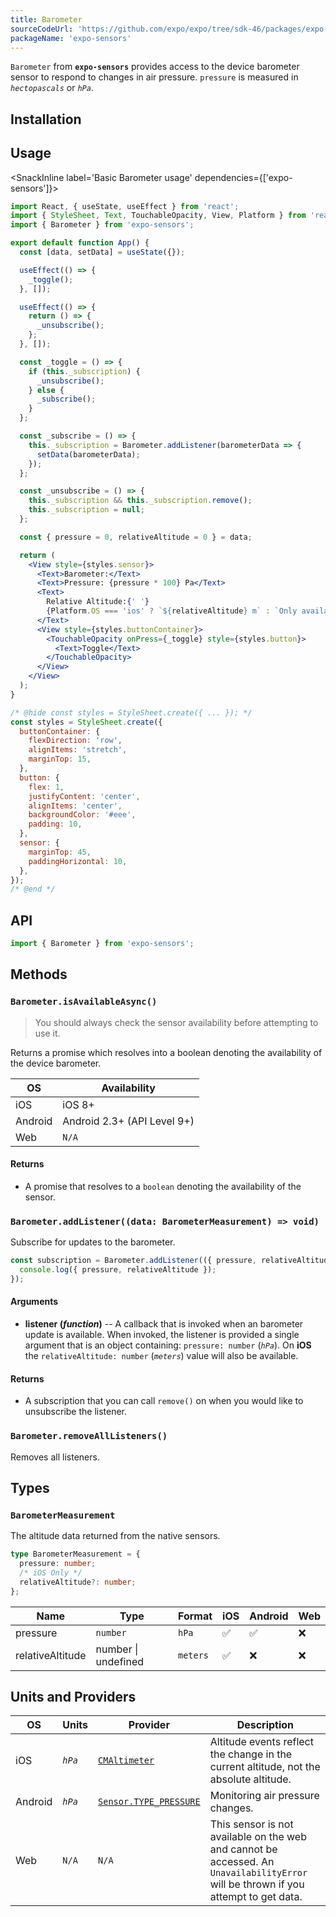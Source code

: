 ```yaml
---
title: Barometer
sourceCodeUrl: 'https://github.com/expo/expo/tree/sdk-46/packages/expo-sensors'
packageName: 'expo-sensors'
---
```




`Barometer` from **`expo-sensors`** provides access to the device barometer sensor to respond to changes in air pressure. `pressure` is measured in _`hectopascals`_ or _`hPa`_.

<PlatformsSection android emulator ios />

## Installation

<APIInstallSection />

## Usage

<SnackInline label='Basic Barometer usage' dependencies={['expo-sensors']}>

```jsx
import React, { useState, useEffect } from 'react';
import { StyleSheet, Text, TouchableOpacity, View, Platform } from 'react-native';
import { Barometer } from 'expo-sensors';

export default function App() {
  const [data, setData] = useState({});

  useEffect(() => {
    _toggle();
  }, []);

  useEffect(() => {
    return () => {
      _unsubscribe();
    };
  }, []);

  const _toggle = () => {
    if (this._subscription) {
      _unsubscribe();
    } else {
      _subscribe();
    }
  };

  const _subscribe = () => {
    this._subscription = Barometer.addListener(barometerData => {
      setData(barometerData);
    });
  };

  const _unsubscribe = () => {
    this._subscription && this._subscription.remove();
    this._subscription = null;
  };

  const { pressure = 0, relativeAltitude = 0 } = data;

  return (
    <View style={styles.sensor}>
      <Text>Barometer:</Text>
      <Text>Pressure: {pressure * 100} Pa</Text>
      <Text>
        Relative Altitude:{' '}
        {Platform.OS === 'ios' ? `${relativeAltitude} m` : `Only available on iOS`}
      </Text>
      <View style={styles.buttonContainer}>
        <TouchableOpacity onPress={_toggle} style={styles.button}>
          <Text>Toggle</Text>
        </TouchableOpacity>
      </View>
    </View>
  );
}

/* @hide const styles = StyleSheet.create({ ... }); */
const styles = StyleSheet.create({
  buttonContainer: {
    flexDirection: 'row',
    alignItems: 'stretch',
    marginTop: 15,
  },
  button: {
    flex: 1,
    justifyContent: 'center',
    alignItems: 'center',
    backgroundColor: '#eee',
    padding: 10,
  },
  sensor: {
    marginTop: 45,
    paddingHorizontal: 10,
  },
});
/* @end */
```

</SnackInline>

## API

```js
import { Barometer } from 'expo-sensors';
```

## Methods

### `Barometer.isAvailableAsync()`

> You should always check the sensor availability before attempting to use it.

Returns a promise which resolves into a boolean denoting the availability of the device barometer.

| OS      | Availability                |
| ------- | --------------------------- |
| iOS     | iOS 8+                      |
| Android | Android 2.3+ (API Level 9+) |
| Web     | `N/A`                       |

#### Returns

- A promise that resolves to a `boolean` denoting the availability of the sensor.

### `Barometer.addListener((data: BarometerMeasurement) => void)`

Subscribe for updates to the barometer.

```js
const subscription = Barometer.addListener(({ pressure, relativeAltitude }) => {
  console.log({ pressure, relativeAltitude });
});
```

#### Arguments

- **listener (_function_)** -- A callback that is invoked when an barometer update is available. When invoked, the listener is provided a single argument that is an object containing: `pressure: number` (_`hPa`_). On **iOS** the `relativeAltitude: number` (_`meters`_) value will also be available.

#### Returns

- A subscription that you can call `remove()` on when you would like to unsubscribe the listener.

### `Barometer.removeAllListeners()`

Removes all listeners.

## Types

### `BarometerMeasurement`

The altitude data returned from the native sensors.

```typescript
type BarometerMeasurement = {
  pressure: number;
  /* iOS Only */
  relativeAltitude?: number;
};
```

| Name             | Type                                         | Format   | iOS | Android | Web |
| ---------------- | -------------------------------------------- | -------- | --- | ------- | --- |
| pressure         | `number`                                     | `hPa`    | ✅  | ✅      | ❌  |
| relativeAltitude | <InlineCode>number \| undefined</InlineCode> | `meters` | ✅  | ❌      | ❌  |

## Units and Providers

| OS      | Units   | Provider                                                                                                | Description                                                                                                                         |
| ------- | ------- | ------------------------------------------------------------------------------------------------------- | ----------------------------------------------------------------------------------------------------------------------------------- |
| iOS     | _`hPa`_ | [`CMAltimeter`](https://developer.apple.com/documentation/coremotion/cmaltimeter)                       | Altitude events reflect the change in the current altitude, not the absolute altitude.                                              |
| Android | _`hPa`_ | [`Sensor.TYPE_PRESSURE`](https://developer.android.com/reference/android/hardware/Sensor#TYPE_PRESSURE) | Monitoring air pressure changes.                                                                                                    |
| Web     | `N/A`   | `N/A`                                                                                                   | This sensor is not available on the web and cannot be accessed. An `UnavailabilityError` will be thrown if you attempt to get data. |
